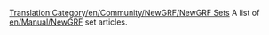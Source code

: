 [[Translation:Category/en/Community/NewGRF/NewGRF Sets]]
A list of [[en/Manual/NewGRF]] set articles.